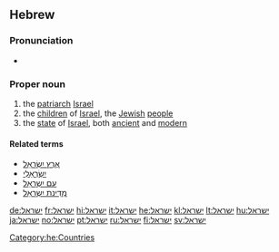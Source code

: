 ==Hebrew==
{{wikipedia|lang=he}}

===Pronunciation===
* {{Audio|He-Medinat_Israel.ogg|Audio}}

===Proper noun===
{{infl|he|proper noun|sc=Hebr|head=יִשְׂרָאֵל|g=m|tr=Yisra'el}}

# the [[patriarch]] [[Israel]]
# the [[child|children]] of [[Israel]], the [[Jewish]] [[people]]
# the [[state]] of [[Israel]], both [[ancient]] and [[modern]]

====Related terms====
* [[ארץ ישראל|אֶרֶץ יִשְׂרָאֵל]]<!--x-->
* [[ישראלי|יִשְׂרְאֵלִי]]<!--x-->
* [[עם ישראל|עַם יִשְרָאֵל]]<!--x-->
* [[מדינת ישראל|מְדִינַת יִשְרָאֵל]]<!--x-->

[[Category:he:Countries]]

[[de:ישראל]]
[[fr:ישראל]]
[[hi:ישראל]]
[[it:ישראל]]
[[he:ישראל]]
[[kl:ישראל]]
[[lt:ישראל]]
[[hu:ישראל]]
[[ja:ישראל]]
[[no:ישראל]]
[[pt:ישראל]]
[[ru:ישראל]]
[[fi:ישראל]]
[[sv:ישראל]]